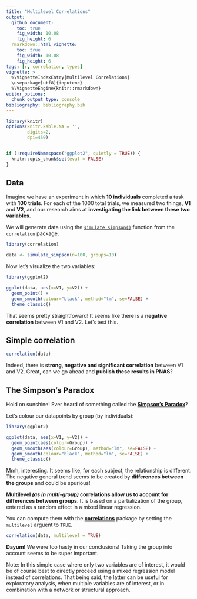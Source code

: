 ```yaml
---
title: "Multilevel Correlations"
output: 
  github_document:
    toc: true
    fig_width: 10.08
    fig_height: 6
  rmarkdown::html_vignette:
    toc: true
    fig_width: 10.08
    fig_height: 6
tags: [r, correlation, types]
vignette: >
  %\VignetteIndexEntry{Multilevel Correlations}
  \usepackage[utf8]{inputenc}
  %\VignetteEngine{knitr::rmarkdown}
editor_options: 
  chunk_output_type: console
bibliography: bibliography.bib
---
```




```r
library(knitr)
options(knitr.kable.NA = '',
        digits=2,
        dpi=450)


if (!requireNamespace("ggplot2", quietly = TRUE)) {
  knitr::opts_chunk$set(eval = FALSE)
}
```



## Data


Imagine we have an experiment in which **10 individuals** completed a task with **100 trials**. For each of the 1000 total trials, we measured two things, **V1** and **V2**, and our research aims at **investigating the link between these two variables**.

We will generate data using the [`simulate_simpson()`](https://easystats.github.io/correlation/reference/simulate_simpson.html) function from the `correlation` package.


```r
library(correlation)

data <- simulate_simpson(n=100, groups=10)
```

Now let's visualize the two variables:


```r
library(ggplot2)

ggplot(data, aes(x=V1, y=V2)) + 
  geom_point() +
  geom_smooth(colour="black", method="lm", se=FALSE) +
  theme_classic()
```

That seems pretty straightfoward! It seems like there is a **negative correlation** between V1 and V2. Let's test this.

## Simple correlation

```r
correlation(data)
```

Indeed, there is **strong, negative and significant correlation** between V1 and V2. Great, can we go ahead and **publish these results in PNAS**?

## The Simpson's Paradox

Hold on sunshine! Ever heard of something called the [**Simpson's Paradox**](https://en.wikipedia.org/wiki/Simpson%27s_paradox)?

Let's colour our datapoints by group (by individuals):

```r
library(ggplot2)

ggplot(data, aes(x=V1, y=V2)) + 
  geom_point(aes(colour=Group)) +
  geom_smooth(aes(colour=Group), method="lm", se=FALSE) + 
  geom_smooth(colour="black", method="lm", se=FALSE) + 
  theme_classic()
```

Mmh, interesting. It seems like, for each subject, the relationship is different. The negative general trend seems to be created by **differences between the groups** and could be spurious! 

**Multilevel *(as in multi-group)* correlations allow us to account for differences between groups**. It is based on a partialization of the group, entered as a random effect in a mixed linear regression.

You can compute them with the [**correlations**](https://github.com/easystats/correlation) package by setting the `multilevel` arguent to `TRUE`.


```r
correlation(data, multilevel = TRUE)
```

**Dayum!** We were too hasty in our conclusions! Taking the group into account seems to be super important.


Note: In this simple case where only two variables are of interest, it would be of course best to directly proceed using a mixed regression model instead of correlations. That being said, the latter can be useful for exploratory analysis, when multiple variables are of interest, or in combination with a network or structural approach.
